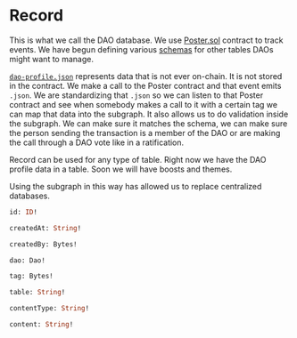 # Record

This is what we call the DAO database. We use [Poster.sol](https://github.com/onPoster/contract/blob/main/contracts/Poster.sol) contract to track events. We have begun defining various [schemas](https://github.com/HausDAO/daohaus-monorepo/tree/develop/libs/dao-data/src/subgraph/json-schemas) for other tables DAOs might want to manage.

[`dao-profile.json`](https://github.com/HausDAO/daohaus-monorepo/blob/develop/libs/dao-data/src/subgraph/json-schemas/dao-profile.json) represents data that is not ever on-chain. It is not stored in the contract. We make a call to the Poster contract and that event emits `.json`. We are standardizing that `.json` so we can listen to that Poster contract and see when somebody makes a call to it with a certain tag we can map that data into the subgraph. It also allows us to do validation inside the subgraph. We can make sure it matches the schema, we can make sure the person sending the transaction is a member of the DAO or are making the call through a DAO vote like in a ratification.

Record can be used for any type of table. Right now we have the DAO profile data in a table. Soon we will have boosts and themes.

Using the subgraph in this way has allowed us to replace centralized databases.

```graphql
id: ID!
```

```graphql
createdAt: String!
```

```graphql
createdBy: Bytes!
```

```graphql
dao: Dao!
```

```graphql
tag: Bytes!
```

```graphql
table: String!
```

```graphql
contentType: String!
```

```graphql
content: String!
```
